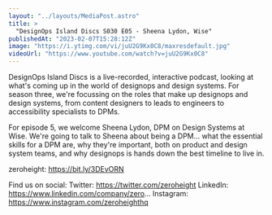 ```yaml
---
layout: "../layouts/MediaPost.astro"
title: >
  "DesignOps Island Discs S030 E05 - Sheena Lydon, Wise"
publishedAt: "2023-02-07T15:28:12Z"
image: "https://i.ytimg.com/vi/juU2G9Kx0C8/maxresdefault.jpg"
videoUrl: "https://www.youtube.com/watch?v=juU2G9Kx0C8"
---
```


DesignOps Island Discs is a live-recorded, interactive podcast, looking at what's coming up in the world of designops and design systems. For season three, we're focussing on the roles that make up designops and design systems, from content designers to leads to engineers to accessibility specialists to DPMs.

For episode 5, we welcome Sheena Lydon, DPM on Design Systems at Wise. We're going to talk to Sheena about being a DPM... what the essential skills for a DPM are, why they're important, both on product and design system teams, and why designops is hands down the best timeline to live in.

zeroheight: https://bit.ly/3DEvORN

Find us on social:
Twitter: https://twitter.com/zeroheight
LinkedIn: https://www.linkedin.com/company/zero...
Instagram: https://www.instagram.com/zeroheighthq
